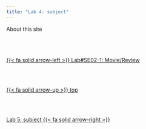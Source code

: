 ```yaml
---
title: "Lab 4: subject"
---
```


About this site<!--- navLinks -->
<br><br>
<div class=row>
<br>
<div class='column left previous'>
<br>
[{{< fa solid arrow-left >}} Lab#SE02-1: Movie/Review](/javase/selab3.qmd)
<br>
</div>
<br>
<div class='column center'>
<br>
[{{< fa solid arrow-up >}} top](#top)
<br>
</div>
<br>
<div class='column right next'>
<br>
[Lab 5: subject  {{< fa solid arrow-right >}}](/javase/selab5.qmd)
<br>
</div>
<br>
</div>
